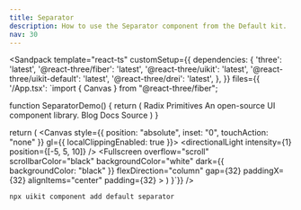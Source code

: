 ```yaml
---
title: Separator
description: How to use the Separator component from the Default kit.
nav: 30
---
```


<Sandpack
  template="react-ts"
  customSetup={{
    dependencies: {
      'three': 'latest',
      '@react-three/fiber': 'latest',
      '@react-three/uikit': 'latest',
      '@react-three/uikit-default': 'latest',
      '@react-three/drei': 'latest',
    },
  }}
  files={{
    '/App.tsx': `import { Canvas } from "@react-three/fiber";

function SeparatorDemo() {
  return (
    <Container width={300} flexDirection="column">
      <Container flexDirection="column" gap={4}>
        <Text fontSize={14} lineHeight="100%">
          Radix Primitives
        </Text>
        <Text fontSize={14} lineHeight={20} color={colors.mutedForeground}>
          An open-source UI component library.
        </Text>
      </Container>
      <Separator marginY={16} />
      <Container flexDirection="row" height={20} alignItems="center" gap={16}>
        <DefaultProperties fontSize={14} lineHeight={20}>
          <Text>Blog</Text>
          <Separator orientation="vertical" />
          <Text>Docs</Text>
          <Separator orientation="vertical" />
          <Text>Source</Text>
        </DefaultProperties>
      </Container>
    </Container>
  )
}

  return (
    <Canvas style={{ position: "absolute", inset: "0", touchAction: "none" }} gl={{ localClippingEnabled: true }}>
      <ambientLight intensity={0.5} />
      <directionalLight intensity={1} position={[-5, 5, 10]} />
      <Defaults>
        <Fullscreen
          overflow="scroll"
          scrollbarColor="black"
          backgroundColor="white"
          dark={{ backgroundColor: "black" }}
          flexDirection="column"
          gap={32}
          paddingX={32}
          alignItems="center"
          padding={32}
        >
          <DialogAnchor><SeparatorDemo /></DialogAnchor>
        </Fullscreen>
      </Defaults>
    </Canvas>
  )
}`}}
/>

```bash
npx uikit component add default separator
```